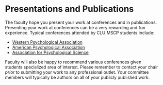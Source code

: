 # Presentations and Publications

The faculty hope you present your work at conferences and in publications. Presenting your work at conferences can be a very rewarding and fun experience.  Typical conferences attended by CLU MSCP students include:

  * [Western Psychological Association](https://westernpsych.org/convention/)
  * [American Psychological Association](https://convention.apa.org/)
  * [Association for Psychological Science](https://www.psychologicalscience.org/conventions/annual)
  
Faculty will also be happy to recommend various conferences given students specialized area of interest. Please remember to contact your chair *prior* to submitting your work to any professional outlet.  Your committee members will typically be authors on all of your publicly published work.  





